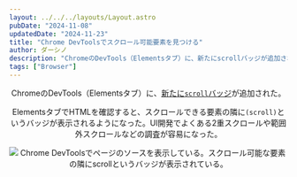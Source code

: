 ```yaml
---
layout: ../../../layouts/Layout.astro
pubDate: "2024-11-08"
updatedDate: "2024-11-23"
title: "Chrome DevToolsでスクロール可能要素を見つける"
author: ダーシノ
description: "ChromeのDevTools（Elementsタブ）に、新たにscrollバッジが追加された。ElementsタブでHTMLを確認すると、スクロールできる要素の隣に(scroll)というバッジが表示されるようになった。UI開発でよくある2重スクロールや範囲外スクロールなどの調査が容易になった。"
tags: ["Browser"]
---
```



<Header {...frontmatter} />

ChromeのDevTools（Elementsタブ）に、[新たに`scroll`バッジ](https://developer.chrome.com/blog/swe-devtools-scroll-badge)が追加された。

ElementsタブでHTMLを確認すると、スクロールできる要素の隣に`(scroll)`というバッジが表示されるようになった。UI開発でよくある2重スクロールや範囲外スクロールなどの調査が容易になった。

![Chrome DevToolsでページのソースを表示している。スクロール可能な要素の隣にscrollというバッジが表示されている。](./_scroll-badge.png)
